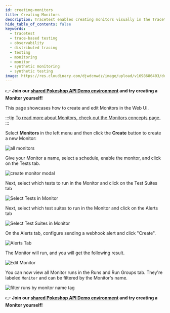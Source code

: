 ```yaml
---
id: creating-monitors
title: Creating Monitors
description: Tracetest enables creating monitors visually in the Tracetest Web UI.
hide_table_of_contents: false
keywords:
  - tracetest
  - trace-based testing
  - observability
  - distributed tracing
  - testing
  - monitoring
  - monitor
  - synthetic monitoring
  - synthetic testing
image: https://res.cloudinary.com/djwdcmwdz/image/upload/v1698686403/docs/Blog_Thumbnail_14_rsvkmo.jpg
---
```


👉 **Join our [shared Pokeshop API Demo environment](https://app.tracetest.io/organizations/ttorg_2179a9cd8ba8dfa5/invites/a3SW5oQIg/accept) and try creating a Monitor yourself!**

This page showcases how to create and edit Monitors in the Web UI.

:::tip
[To read more about Monitors, check out the Monitors concepts page.](/concepts/monitors)
:::

Select **Monitors** in the left menu and then click the **Create** button to create a new Monitor:

![all monitors](https://res.cloudinary.com/djwdcmwdz/image/upload/v1719399745/Blogposts/Tracetest-Monitors-Trace-based-testing-meets-Synthetic-Monitoring/app-stage.tracetest.io_organizations_ttorg_bbf2def23aec248a_environments_ttenv_ee3687f0d89536d7_test_pokeshop-demo-import-pokemon-queue_run_277_automate_1_1_mbr5b4.png)

Give your Monitor a name, select a schedule, enable the monitor, and click on the Tests tab.

![create monitor modal](https://res.cloudinary.com/djwdcmwdz/image/upload/v1719399711/Blogposts/Tracetest-Monitors-Trace-based-testing-meets-Synthetic-Monitoring/app-stage.tracetest.io_organizations_ttorg_bbf2def23aec248a_environments_ttenv_ee3687f0d89536d7_test_pokeshop-demo-import-pokemon-queue_run_277_automate_2_1_w3mwtw.png)

Next, select which tests to run in the Monitor and click on the Test Suites tab

![Select Tests in Monitor](https://res.cloudinary.com/djwdcmwdz/image/upload/v1719492866/Blogposts/Tracetest-Monitors-Trace-based-testing-meets-Synthetic-Monitoring/app.tracetest.io_organizations_ttorg_2179a9cd8ba8dfa5_environments_ttenv_231b49e808c29e6a_monitors_page_1_o2pddt.png)

Next, select which test suites to run in the Monitor and click on the Alerts tab

![Select Test Suites in Monitor](https://res.cloudinary.com/djwdcmwdz/image/upload/v1719492865/Blogposts/Tracetest-Monitors-Trace-based-testing-meets-Synthetic-Monitoring/app.tracetest.io_organizations_ttorg_2179a9cd8ba8dfa5_environments_ttenv_231b49e808c29e6a_monitors_page_1_1_cfsker.png)

On the Alerts tab, configure sending a webhook alert and click "Create".

![Alerts Tab](https://res.cloudinary.com/djwdcmwdz/image/upload/v1719492867/Blogposts/Tracetest-Monitors-Trace-based-testing-meets-Synthetic-Monitoring/app.tracetest.io_organizations_ttorg_2179a9cd8ba8dfa5_environments_ttenv_231b49e808c29e6a_monitors_page_1_2_v55ws4.png)

The Monitor will run, and you will get the following result.

![Edit Monitor](https://res.cloudinary.com/djwdcmwdz/image/upload/v1719399627/Blogposts/Tracetest-Monitors-Trace-based-testing-meets-Synthetic-Monitoring/app-stage.tracetest.io_organizations_ttorg_bbf2def23aec248a_environments_ttenv_ee3687f0d89536d7_monitor_8zfKNkQSR_run_353_overview_3_tly95w.png)

You can now view all Monitor runs in the Runs and Run Groups tab. They're labeled `Monitor` and can be filtered by the Monitor's name.

![filter runs by monitor name tag](https://res.cloudinary.com/djwdcmwdz/image/upload/v1719399825/Blogposts/Tracetest-Monitors-Trace-based-testing-meets-Synthetic-Monitoring/app-stage.tracetest.io_organizations_ttorg_bbf2def23aec248a_environments_ttenv_ee3687f0d89536d7_runs_page_1_name_startDate_endDate_monitorName_Pokeshop_20Monitor_3_qhdltm.png)

👉 **Join our [shared Pokeshop API Demo environment](https://app.tracetest.io/organizations/ttorg_2179a9cd8ba8dfa5/invites/a3SW5oQIg/accept) and try creating a Monitor yourself!**
